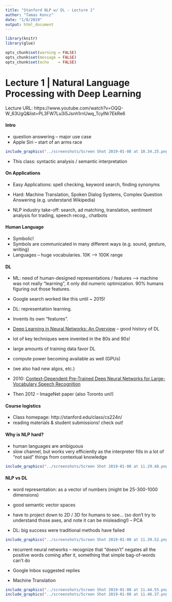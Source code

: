 ```yaml
---
title: "Stanford NLP w/ DL - Lecture 1"
author: "Tamas Koncz"
date: "1/8/2019"
output: html_document
---
```


```r
library(knitr)
library(glue)

opts_chunk$set(warning = FALSE)
opts_chunk$set(message = FALSE)
opts_chunk$set(echo    = FALSE)
```

# Lecture 1 | Natural Language Processing with Deep Learning
Lecture URL: https://www.youtube.com/watch?v=OQQ-W_63UgQ&list=PL3FW7Lu3i5Jsnh1rnUwq_TcylNr7EkRe6

#### Intro  
* question answering -- major use case  
* Apple Siri -- start of an arms race  

```r
include_graphics("../screenshots/Screen Shot 2019-01-08 at 10.34.25.png")
```

* This class: syntactic analysis / semantic interpretation  

#### On Applications
* Easy Applications: spell checking, keyword search, finding synonyms  
* Hard: Machine Translation, Spoken Dialog Systems, Complex Question Answering (e.g. understand Wikipedia)  

* NLP industry take-off: search, ad matching, translation, sentiment analysis for trading, speech recog., chatbots  

#### Human Language

* Symbolic!  
* Symbols are communicated in many different ways (e.g. sound, gesture, writing)  
* Languages -- huge vocabularies. 10K --> 100K range  


#### DL

* ML: need of human-designed representations / features --> machine was not really "learning", it only did numeric optimization. 90% humans figuring out those features.  
* Google search worked like this until ~ 2015!  

* DL: representation learning.  
* Invents its own "features".  
* [Deep Learning in Neural Networks: An Overview](https://arxiv.org/abs/1404.7828) -- good history of DL  


* lot of key techniques were invented in the 80s and 90s!  
* large amounts of training data favor DL  
* compute power becoming available as well (GPUs)  
* (we also had new algos, etc.)
* 2010: [Context-Dependent Pre-Trained Deep Neural
Networks for Large-Vocabulary Speech Recognition](https://www.microsoft.com/en-us/research/wp-content/uploads/2016/02/dbn4lvcsr-transaslp.pdf)
* Then 2012 -- ImageNet paper (also Toronto uni!)


#### Course logistics
* Class homepage: http://stanford.edu/class/cs224n/  
* reading materials & student submissions! check out!  

#### Why is NLP hard?
* human languages are ambiguous  
* slow channel, but works very efficiently as the interpreter fills in a lot of "not said" things from contextual knowledge  

```r
include_graphics("../screenshots/Screen Shot 2019-01-08 at 11.29.48.png")
```


#### NLP vs DL

* word representation: as a vector of numbers (might be 25-300-1000 dimensions)  
* good semantic vector spaces  
* have to project down to 2D / 3D for humans to see... (so don't try to understand those axes, and note it can be misleading!) -- PCA  

* DL: big success were traditional methods have failed  

```r
include_graphics("../screenshots/Screen Shot 2019-01-08 at 11.39.52.png")
```

* recurrent neural networks -- recognize that "doesn't" negates all the positive words coming after it, something that simple bag-of-words can't do  

* Google Inbox suggested replies  
* Machine Translation  

```r
include_graphics("../screenshots/Screen Shot 2019-01-08 at 11.44.55.png")
include_graphics("../screenshots/Screen Shot 2019-01-08 at 11.46.37.png")
```

